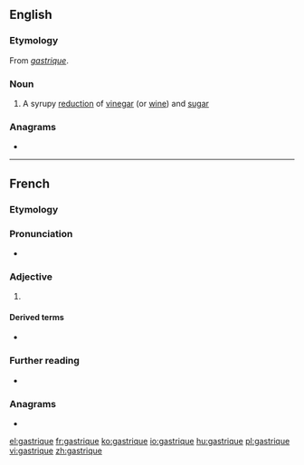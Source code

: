 ==English==
{{wikipedia}}

===Etymology===
From {{etyl|fr|en}} ''[[#French|gastrique]]''.

===Noun===
{{en-noun}}

# A syrupy [[reduction]] of [[vinegar]] (or [[wine]]) and [[sugar]]

===Anagrams===
* {{l|en|ragequits}}

----

==French==

===Etymology===
{{rfe|lang=fr}}

===Pronunciation===
* {{IPA|/ɡastʁik/|lang=fr}}

===Adjective===
{{fr-adj}}

# {{l|en|gastric}}

====Derived terms====
* {{l|fr|gastricité}}

===Further reading===
* {{R:TLFi}}

===Anagrams===
* {{l|fr|tragiques}}

[[el:gastrique]]
[[fr:gastrique]]
[[ko:gastrique]]
[[io:gastrique]]
[[hu:gastrique]]
[[pl:gastrique]]
[[vi:gastrique]]
[[zh:gastrique]]